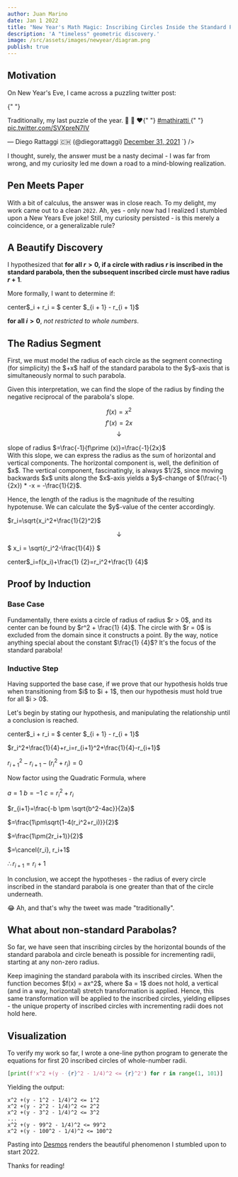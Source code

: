 ```yaml
---
author: Juan Marino
date: Jan 1 2022
title: "New Year's Math Magic: Inscribing Circles Inside the Standard Parabola"
description: 'A "timeless" geometric discovery.'
image: /src/assets/images/newyear/diagram.png
publish: true
---
```



## Motivation

On New Year's Eve, I came across a puzzling twitter post:

{" "}

<div class="embed">
  <Fragment
    set:html={`<blockquote class="twitter-tweet">
  <p lang="en" dir="ltr">
    Traditionally, my last puzzle of the year. 🥂 🧩 ♥️{" "}
    <a href="https://twitter.com/hashtag/mathiratti?src=hash&amp;ref_src=twsrc%5Etfw">
      #mathiratti
    </a>{" "}
    <a href="https://t.co/SVXpreN7IV">pic.twitter.com/SVXpreN7IV</a>
  </p>
  &mdash; Diego Rattaggi 🇨🇭 (@diegorattaggi) <a href="https://twitter.com/diegorattaggi/status/1476935765351452676?ref_src=twsrc%5Etfw">December 31, 2021</a>
</blockquote> <script
  async
  src="https://platform.twitter.com/widgets.js"
  charset="utf-8"
></script>`}
  />
</div>

I thought, surely, the answer must be a nasty decimal - I was far from wrong, and my curiosity led me down a road to a mind-blowing realization.

## Pen Meets Paper

With a bit of calculus, the answer was in close reach. To my delight, my work came out to a clean `2022`. Ah, yes - only now had I realized I stumbled upon a New Years Eve joke!
Still, my curiosity persisted - is this merely a coincidence, or a generalizable rule?

## A Beautify Discovery

<div class="allInline">

I hypothesized that **for all $r>0$, if a circle with radius $r$ is inscribed in the standard parabola, then the subsequent inscribed circle must have radius $r+1$**.

</div>

More formally, I want to determine if:

<div class="allInline center">
  center$_i + r_i = $ center $_{i + 1} - r_{i + 1}$
</div>

<div class="allInline">

**for all $i>0$**, _not restricted to whole numbers_.

</div>

<InlineImg
  src="/src/assets/images/newyear/diagram.png"
  alt="Illustration of hypothesis"
/>

## The Radius Segment

<div class="allInline">
First, we must model the radius of each circle as the segment connecting (for simplicity) the $+x$ half of the standard parabola to the $y$-axis that is simultaneously normal to such parabola.

Given this interpretation, we can find the slope of the radius by finding the negative reciprocal of the parabola's slope.

</div>

$$ f(x)=x^2 $$
$$ f\prime (x)=2x $$
$$ \downarrow $$

<div class="allInline center">
slope of radius $=\frac{-1}{f\prime (x)}=\frac{-1}{2x}$
</div>

<div class="allInline">
With this slope, we can express the radius as the sum of horizontal and vertical components. The horizontal component is, well, the definition of $x$. The vertical component, fascinatingly, is always $1/2$, since moving backwards $x$ units along the $x$-axis yields a $y$-change of $(\frac{-1}{2x}) * -x = -\frac{1}{2}$.
</div>

<InlineImg
  src="/src/assets/images/newyear/circle.png"
  alt="Component breakdown of radius"
/>

<div class="allInline">
  Hence, the length of the radius is the magnitude of the resulting hypotenuse.
  We can calculate the $y$-value of the center accordingly.
</div>

$r_i=\sqrt{x_i^2+\frac{1}{2}^2}$

$$ \downarrow $$

$ x_i = \sqrt{r_i^2-\frac{1}{4}} $

<div class="allInline center">
  center$_i=f(x_i)+\frac{1}
  {2}=r_i^2+\frac{1}
  {4}$
</div>

## Proof by Induction

### Base Case

<div class="allInline">
  Fundamentally, there exists a circle of radius of radius $r > 0$, and its
  center can be found by $r^2 + \frac{1}
  {4}$. The circle with $r = 0$ is excluded from the domain since it constructs a
  point. By the way, notice anything special about the constant $\frac{1}
  {4}$? It's the focus of the standard parabola!
</div>

### Inductive Step

<div class="allInline">
  Having supported the base case, if we prove that our hypothesis holds true
  when transitioning from $i$ to $i + 1$, then our hypothesis must hold true for
  all $i > 0$.
</div>

Let's begin by stating our hypothesis, and manipulating the relationship until a conclusion is reached.

<div class="allInline center">
  center$_i + r_i = $ center $_{i + 1} - r_{i + 1}$
</div>

$r_i^2+\frac{1}{4}+r_i=r_{i+1}^2+\frac{1}{4}-r_{i+1}$

$r_{i+1}^2-r_{i+1}-(r_i^2+r_i)=0$

<div class="center">Now factor using the Quadratic Formula, where</div>

$a=1$
$b=-1$
$c=r_i^2+r_i$

$r_{i+1}=\frac{-b \pm \sqrt{b^2-4ac}}{2a}$

$=\frac{1\pm\sqrt{1-4(r_i^2+r_i)}}{2}$

$=\frac{1\pm(2r_i+1)}{2}$

$=\cancel{r_i}, r_i+1$

$\therefore r_{i+1} = r_i+1$

In conclusion, we accept the hypotheses - the radius of every circle inscribed in the standard parabola is one greater than that of the circle underneath.

😂 Ah, and that's why the tweet was made "traditionally".

## What about non-standard Parabolas?

So far, we have seen that inscribing circles by the horizontal bounds of the standard parabola and circle beneath is possible for incrementing radii, starting at any non-zero radius.

<div class="allInline">
  Keep imagining the standard parabola with its inscribed circles. When the
  function becomes $f(x) = ax^2$, where $a = 1$ does not hold, a vertical (and
  in a way, horizontal) stretch transformation is applied. Hence, this same
  transformation will be applied to the inscribed circles, yielding ellipses -
  the unique property of inscribed circles with incrementing radii does not hold
  here.
</div>

## Visualization

To verify my work so far, I wrote a one-line python program to generate the equations for first 20 inscribed circles of whole-number radii.

```python
[print(f'x^2 +(y - {r}^2 - 1/4)^2 <= {r}^2') for r in range(1, 101)]
```

Yielding the output:

```
x^2 +(y - 1^2 - 1/4)^2 <= 1^2
x^2 +(y - 2^2 - 1/4)^2 <= 2^2
x^2 +(y - 3^2 - 1/4)^2 <= 3^2
...
x^2 +(y - 99^2 - 1/4)^2 <= 99^2
x^2 +(y - 100^2 - 1/4)^2 <= 100^2
```

Pasting into [Desmos](https://medium.com/r/?url=https%3A%2F%2Fwww.desmos.com%2Fcalculator%2F9rtrnrpzlh) renders the beautiful phenomenon I stumbled upon to start 2022.

<InlineImg
  src="/src/assets/images/newyear/desmos.png"
  alt="Final visualization of inscribed circles in standard parabola"
/>

Thanks for reading!
